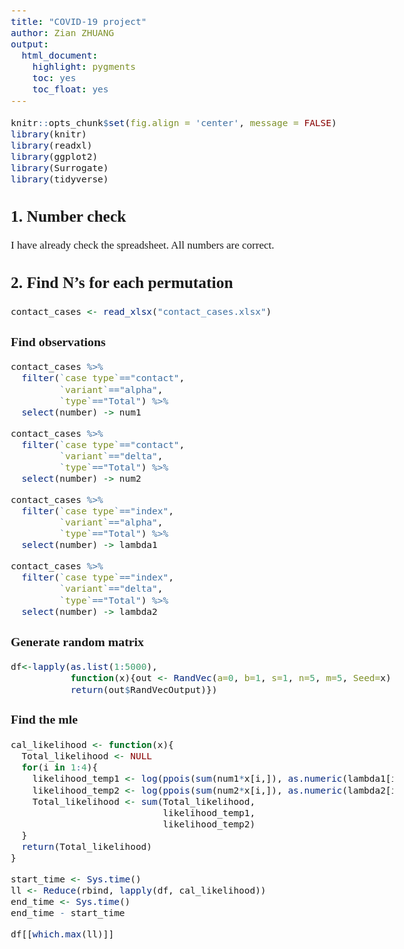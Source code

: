 ```yaml
---
title: "COVID-19 project"
author: Zian ZHUANG
output:
  html_document:
    highlight: pygments
    toc: yes
    toc_float: yes
---
```


<!-- Setup -->
<style type="text/css">
body{ /* Normal  */
      font-size: 17px;
      font-family: "Times New Roman";
  }
h1,h2,h3,h4,h5,h6{
  font-family: "Times New Roman";
}
</style>

```r
knitr::opts_chunk$set(fig.align = 'center', message = FALSE)
library(knitr)
library(readxl)
library(ggplot2)
library(Surrogate)
library(tidyverse)
```
<!-- Begin writing -->

## 1. Number check

I have already check the spreadsheet. All numbers are correct.

## 2. Find N’s for each permutation

```r
contact_cases <- read_xlsx("contact_cases.xlsx")
```

### Find observations

```r
contact_cases %>%
  filter(`case type`=="contact",
         `variant`=="alpha",
         `type`=="Total") %>% 
  select(number) -> num1

contact_cases %>%
  filter(`case type`=="contact",
         `variant`=="delta",
         `type`=="Total") %>% 
  select(number) -> num2

contact_cases %>%
  filter(`case type`=="index",
         `variant`=="alpha",
         `type`=="Total") %>% 
  select(number) -> lambda1

contact_cases %>%
  filter(`case type`=="index",
         `variant`=="delta",
         `type`=="Total") %>% 
  select(number) -> lambda2
```

### Generate random matrix

```r
df<-lapply(as.list(1:5000),
           function(x){out <- RandVec(a=0, b=1, s=1, n=5, m=5, Seed=x)
           return(out$RandVecOutput)})
```

### Find the mle

```r
cal_likelihood <- function(x){
  Total_likelihood <- NULL
  for(i in 1:4){
    likelihood_temp1 <- log(ppois(sum(num1*x[i,]), as.numeric(lambda1[i,])))
    likelihood_temp2 <- log(ppois(sum(num2*x[i,]), as.numeric(lambda2[i,])))
    Total_likelihood <- sum(Total_likelihood, 
                            likelihood_temp1, 
                            likelihood_temp2)
  }
  return(Total_likelihood)
}

start_time <- Sys.time()
ll <- Reduce(rbind, lapply(df, cal_likelihood))
end_time <- Sys.time()
end_time - start_time

df[[which.max(ll)]]
```


<div class="tocify-extend-page" data-unique="tocify-extend-page" style="height: 0;"></div>